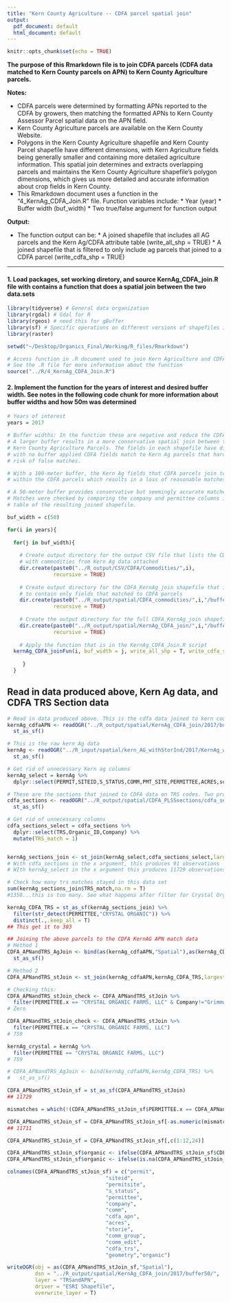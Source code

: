 ```yaml
---
title: "Kern County Agriculture -- CDFA parcel spatial join"
output:
  pdf_document: default
  html_document: default
---
```


```r
knitr::opts_chunk$set(echo = TRUE)
```

**The purpose of this Rmarkdown file is to join CDFA parcels (CDFA data matched to Kern County parcels on APN) to Kern County Agriculture parcels.**

**Notes:**

* CDFA parcels were determined by formatting APNs reported to the CDFA by growers, then matching the formatted APNs to Kern County Assessor Parcel spatial data on the APN field. 
* Kern County Agriculture parcels are available on the Kern County Website. 
* Polygons in the Kern County Agriculture shapefile and Kern County Parcel shapefile have different dimensions, with Kern Agriculture fields being generally smaller and containing more detailed agriculture information. This spatial join determines and extracts overlapping parcels and maintains the Kern County Agriculture shapefile's polygon dimensions, which gives us more detailed and accurate information about crop fields in Kern County.  
* This Rmarkdown document uses a function in the "4_KernAg_CDFA_Join.R" file. Function variables include:
       * Year (year)
       * Buffer width (buf_width)
       * Two true/false argument for function output


**Output:**

* The function output can be:
       * A joined shapefile that includes all AG parcels and the Kern Ag/CDFA attribute table
       (write_all_shp = TRUE)
       * A joined shapefile that is filtered to only include ag parcels that joined to a CDFA parcel
       (write_cdfa_shp = TRUE)
       
---


#### 1. Load packages, set working diretory, and source KernAg_CDFA_join.R file with contains a function that does a spatial join between the two data.sets
```r
library(tidyverse) # General data organization
library(rgdal) # Gdal for R
library(rgeos) # need this for gBuffer
library(sf) # Specific operations on different versions of shapefiles in R
library(raster)

setwd("~/Desktop/Organics_Final/Working/R_files/Rmarkdown")

# Access function in .R document used to join Kern Agriculture and CDFA parcel shapefiles. 
# See the .R file for more information about the function
source("../R/4_KernAg_CDFA_Join.R")
```

#### 2. Implement the function for the years of interest and desired buffer width. See notes in the following code chunk for more information about buffer widths and how 50m was determined
```r
# Years of interest
years = 2017

# Buffer widths: In the function these are negative and reduce the CDFA field size. 
# A larger buffer results in a more conservative spatial join between the CDFA parcels and 
# Kern County Agriculture Parcels. The fields in each shapefile have different dimensions, and 
# with no buffer applied CDFA fields match to Kern Ag parcels that hardly touch, increasing the 
# risk of false matches. 

# With a 100-meter buffer, the Kern Ag fields that CDFA parcels join to are almost entirely 
# within the CDFA parcels which results in a loss of reasonable matches.

# A 50-meter buffer provides conservative but seemingly accurate matches. 
# Matches were checked by comparing the company and permittee columns in the attribute 
# table of the resulting joined shapefile.

buf_width = c(50)

for(i in years){
  
  for(j in buf_width){
  
    # Create output directory for the output CSV file that lists the CDFA data 
    # with commodities from Kern Ag data attached
    dir.create(paste0("../R_output/CSV/CDFA/Commodities/",i),
               recursive = TRUE)
    
    # Create output directory for the CDFA_KernAg_join shapefile that is filtered 
    # to contain only fields that matched to CDFA parcels
    dir.create(paste0("../R_output/spatial/CDFA_commodities/",i,"/buffer",j),
               recursive = TRUE)
    
    # Create the output directory for the full CDFA_KernAg_join shapefile, no filters applied. 
    dir.create(paste0("../R_output/spatial/KernAg_CDFA_join/",i,"/buffer",j),
               recursive = TRUE)
    
    # Apply the function that is in the KernAg_CDFA_Join.R script
  kernAg_CDFA_joinFun(i, buf_width = j, write_all_shp = T, write_cdfa_shp = T)
 
     }
  }

```


## Read in data produced above, Kern Ag data, and CDFA TRS Section data
```r

# Read in data produced above. This is the cdfa data joined to kern county parcels on APN, then spatially joined to kern ag data in the above function
kernAg_cdfaAPN <- readOGR("../R_output/spatial/KernAg_CDFA_join/2017/buffer50/All_KernAg_CDFA_join2017_B50.shp") %>% 
  st_as_sf()

# This is the raw kern Ag data
kernAg <- readOGR("../R_input/spatial/kern_AG_withStorInd/2017/KernAg_with_StorInd_2017.shp") %>% 
  st_as_sf()

# Get rid of unnecessary Kern ag columns
kernAg_select = kernAg %>% 
  dplyr::select(PERMIT,SITEID,S_STATUS,COMM,PMT_SITE,PERMITTEE,ACRES,soil)

# These are the sections that joined to CDFA data on TRS codes. Two producers used TRS codes instead of APNs, which is where TRS was pulled from 
cdfa_sections <- readOGR("../R_output/spatial/CDFA_PLSSsections/cdfa_sections.shp") %>% 
  st_as_sf()

# Get rid of unnecessary columns
cdfa_sections_select = cdfa_sections %>% 
  dplyr::select(TRS,Organic_ID,Company) %>% 
  mutate(TRS_match = 1)


kernAg_sections_join <- st_join(kernAg_select,cdfa_sections_select,largest=T)
# With cdfa_sections in the x argument, this produces 91 observations
# WIth kernAg_select in the x argument this produces 11729 observations

# Check how many trs matches stayed in this data set
sum(kernAg_sections_join$TRS_match,na.rm = T)
#1358...this is too many. See what happens after filter for Crystal Organic...

kernAg_CDFA_TRS = st_as_sf(kernAg_sections_join) %>% 
  filter(str_detect(PERMITTEE,"CRYSTAL ORGANIC")) %>% 
  distinct(.,.keep_all = T)
## This get it to 303

## Joining the above parcels to the CDFA KernAG APN match data
# Method 1
CDFA_APNandTRS_AgJoin <- bind(as(kernAg_cdfaAPN,"Spatial"),as(kernAg_CDFA_TRS,"Spatial")) %>%
  st_as_sf()

# Method 2
CDFA_APNandTRS_stJoin <- st_join(kernAg_cdfaAPN,kernAg_CDFA_TRS,largest=T)

# Checking this:
CDFA_APNandTRS_stJoin_check <- CDFA_APNandTRS_stJoin %>% 
  filter(PERMITTEE.x == "CRYSTAL ORGANIC FARMS, LLC" & Company!="Grimmway Enterprises Inc.")
# Zero

CDFA_APNandTRS_stJoin_check <- CDFA_APNandTRS_stJoin %>% 
  filter(PERMITTEE.x == "CRYSTAL ORGANIC FARMS, LLC")
# 759

kernAg_crystal = kernAg %>% 
  filter(PERMITTEE == "CRYSTAL ORGANIC FARMS, LLC")
# 759

# CDFA_APNandTRS_AgJoin <- bind(kernAg_cdfaAPN,kernAg_CDFA_TRS) %>% 
#   st_as_sf()

CDFA_APNandTRS_stJoin_sf = st_as_sf(CDFA_APNandTRS_stJoin)
## 11729

mismatches = which(!(CDFA_APNandTRS_stJoin_sf$PERMITTEE.x == CDFA_APNandTRS_stJoin_sf$PERMITTEE.y))

CDFA_APNandTRS_stJoin_sf = CDFA_APNandTRS_stJoin_sf[-as.numeric(mismatches),]
## 11711

CDFA_APNandTRS_stJoin_sf = CDFA_APNandTRS_stJoin_sf[,c(1:12,24)]

CDFA_APNandTRS_stJoin_sf$organic <- ifelse(CDFA_APNandTRS_stJoin_sf$CDFA == 1,1,CDFA_APNandTRS_stJoin_sf$TRS_match)
CDFA_APNandTRS_stJoin_sf$organic <- ifelse(is.na(CDFA_APNandTRS_stJoin_sf$organic),0,1)

colnames(CDFA_APNandTRS_stJoin_sf) = c("permit",
                                "siteid",
                                "permitsite",
                                "s_status",
                                "permittee",
                                "company",
                                "comm",
                                "cdfa_apn",
                                "acres",
                                "storie",
                                "comm_group",
                                "comm_edit",
                                "cdfa_trs",
                                "geometry","organic")

writeOGR(obj = as(CDFA_APNandTRS_stJoin_sf,"Spatial"),
         dsn = "../R_output/spatial/KernAg_CDFA_join/2017/buffer50/",
         layer = "TRSandAPN",
         driver = "ESRI Shapefile",
         overwrite_layer = T)


```

